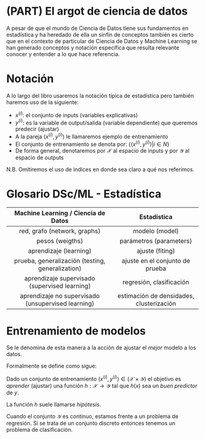 # (PART) El argot de ciencia de datos {-}

A pesar de que el mundo de Ciencia de Datos tiene sus fundamentos en estadística y ha heredado de ella un sinfín de conceptos también es cierto que en el contexto de particular de Ciencia de Datos y Machine Learning se han generado conceptos y notación específica que resulta relevante conocer y entender a lo que hace referencia.

# Notación

A lo largo del libro usaremos la notación típica de estadística pero también haremos uso de la siguiente:

- $x^{(i)}$: el conjunto de inputs (variables explicativas)
- $y^{(i)}$: es la variable de output/salida (variable dependiente) que queremos predecir (ajustar)
- A la pareja $(x^{(i)},y^{(i)})$ le llamaremos ejemplo de entrenamiento
- El conjunto de entrenamiento se denota por: $\{(x^{(i)},y^{(i)})|i\in N\}$
- De forma general, denotaremos por $\mathcal{X}$ al espacio de inputs y por $\mathcal{Y}$ al espacio de outputs

N.B. Omitiremos el uso de indices en donde sea claro a qué nos referimos.

# Glosario DSc/ML - Estadística

|         Machine Learning / Ciencia de Datos        |                Estadística               |
|:--------------------------------------------------:|:----------------------------------------:|
|            red, grafo (network, graphs)            |              modelo (model)              |
|                   pesos (weigths)                  |          parámetros (parameters)         |
|               aprendizaje (learning)               |              ajuste (fiting)             |
|  prueba, generalización (testing, generalization)  |      ajuste en el conjunto de prueba     |
|    aprendizaje supervisado (supervised learning)   |         regresión, clasificación         |
| aprendizaje no supervisado (unsupervised learning) | estimación de densidades, clusterización |

# Entrenamiento de modelos

Se le denomina de esta manera a la acción de ajustar el _mejor_ modelo a los datos.

Formalmente se define como sigue:

Dado un conjunto de entrenamiento $(x^{(i)},y^{(i)})\in(\mathcal{X} \times \mathcal{Y})$ el objetivo es _aprender_ (ajustar) una función $h:\mathcal{X}\rightarrow \mathcal{Y}$ tal que $h(x)$ sea un _buen predictor_ de $y$.

La función $h$ suele llamarse _hipótesis_.

Cuando el conjunto $\mathcal{Y}$ es continuo, estamos frente a un problema de regresión. Si se trata de un conjunto discreto entonces tenemos un problema de clasificación.